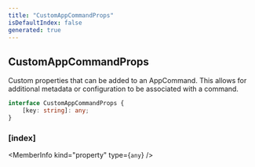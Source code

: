 ```yaml
---
title: "CustomAppCommandProps"
isDefaultIndex: false
generated: true
---
```



<!-- This file was generated from the CommandKit source. Do not modify. Instead, re-run the "docgen" script -->


## CustomAppCommandProps

<GenerationInfo sourceFile="packages/commandkit/src/app/handlers/AppCommandHandler.ts" sourceLine="69" packageName="commandkit" />

Custom properties that can be added to an AppCommand.
This allows for additional metadata or configuration to be associated with a command.

```ts title="Signature"
interface CustomAppCommandProps {
    [key: string]: any;
}
```

<div className="members-wrapper">

### \[index]

<MemberInfo kind="property" type={`any`}   />




</div>
